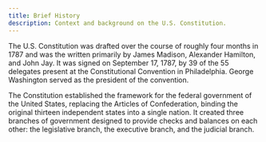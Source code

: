 ```yaml
---
title: Brief History
description: Context and background on the U.S. Constitution.
---
```


The U.S. Constitution was drafted over the course of roughly four months in 1787 and was the written primarily by James Madison, Alexander Hamilton, and John Jay.  It was signed on September 17, 1787, by 39 of the 55 delegates present at the Constitutional Convention in Philadelphia. George Washington served as the president of the convention.

The Constitution established the framework for the federal government of the United States, replacing the Articles of Confederation, binding the original thirteen independent states into a single nation. It created three branches of government designed to provide checks and balances on each other: the legislative branch, the executive branch, and the judicial branch.

